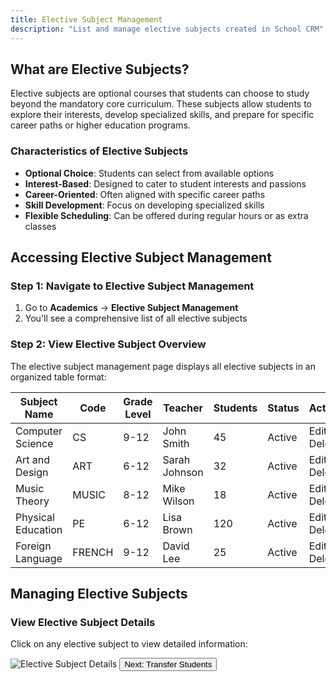 ```yaml
---
title: Elective Subject Management
description: "List and manage elective subjects created in School CRM"
---
```



## What are Elective Subjects?

Elective subjects are optional courses that students can choose to study beyond the mandatory core curriculum. These subjects allow students to explore their interests, develop specialized skills, and prepare for specific career paths or higher education programs.

### Characteristics of Elective Subjects

- **Optional Choice**: Students can select from available options
- **Interest-Based**: Designed to cater to student interests and passions
- **Career-Oriented**: Often aligned with specific career paths
- **Skill Development**: Focus on developing specialized skills
- **Flexible Scheduling**: Can be offered during regular hours or as extra classes

## Accessing Elective Subject Management

### Step 1: Navigate to Elective Subject Management

1. Go to **Academics** → **Elective Subject Management**
2. You'll see a comprehensive list of all elective subjects

### Step 2: View Elective Subject Overview

The elective subject management page displays all elective subjects in an organized table format:

| Subject Name | Code | Grade Level | Teacher | Students | Status | Actions |
|--------------|------|-------------|---------|----------|--------|---------|
| Computer Science | CS | 9-12 | John Smith | 45 | Active | Edit, Delete |
| Art and Design | ART | 6-12 | Sarah Johnson | 32 | Active | Edit, Delete |
| Music Theory | MUSIC | 8-12 | Mike Wilson | 18 | Active | Edit, Delete |
| Physical Education | PE | 6-12 | Lisa Brown | 120 | Active | Edit, Delete |
| Foreign Language | FRENCH | 9-12 | David Lee | 25 | Active | Edit, Delete |

## Managing Elective Subjects

### View Elective Subject Details

Click on any elective subject to view detailed information:

<Frame>
  <img src="/images/elective.png" alt="Elective Subject Details" />
</Frame>


<Button href="/transfer-students" variant="primary">
  Next: Transfer Students
</Button> 